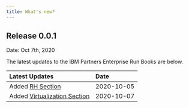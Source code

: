 ```yaml
---
title: What's new?
---
```



<PageDescription>


</PageDescription>

## Release 0.0.1

Date: Oct 7th, 2020

The latest updates to the IBM Partners Enterprise Run Books are below.

| Latest Updates | Date &nbsp; &nbsp; |
| :-------------- | :----------- |
| Added [RH Section](/redhat/) | 2020-10-05 |
| Added [Virtualization Section](/redhat/virtualization/) | 2020-10-07 |
